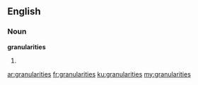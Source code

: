 ==English==

===Noun===
'''granularities'''

# {{plural of|granularity}}

[[ar:granularities]]
[[fr:granularities]]
[[ku:granularities]]
[[my:granularities]]